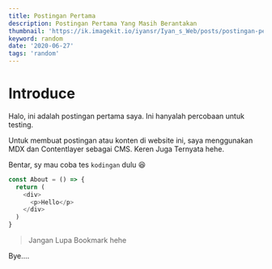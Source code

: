 ```yaml
---
title: Postingan Pertama
description: Postingan Pertama Yang Masih Berantakan
thumbnail: 'https://ik.imagekit.io/iyansr/Iyan_s_Web/posts/postingan-pertama/header_x1eRcs5jf.jpg'
keyword: random
date: '2020-06-27'
tags: 'random'
---
```


# Introduce

Halo, ini adalah postingan pertama saya. Ini hanyalah percobaan untuk testing.

Untuk membuat postingan atau konten di website ini, saya menggunakan MDX dan Contentlayer sebagai CMS. Keren Juga Ternyata hehe.

Bentar, sy mau coba tes `kodingan` dulu 😆

```js:hello.js
const About = () => {
  return (
    <div>
      <p>Hello</p>
    </div>
  )
}
```

> Jangan Lupa Bookmark hehe

Bye....
